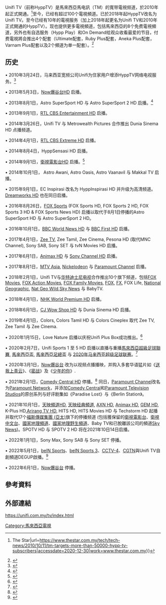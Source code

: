 Unifi TV（前称HyppTV）是馬來西亞馬电訊（TM）的寬带電視频道，於2010年起正式開通。<ref>{{Cite web|title=TM targets more than 50,000 Hypp TV subscribers {{!}} The Star|url=https://www.thestar.com.my/tech/tech-news/2010/10/11/tm-targets-more-than-50000-hypp-tv-subscribers|accessdate=2020-12-30|work=www.thestar.com.my}}</ref>至今，已经有超过100个電視頻道。已於2018年起HyppTV改名为Unifi TV。至今已经有10年的電視服务（加上2018年起更名为Unifi TV和2010年正式開通的HyppTV）。现也提供更多電視頻道，包括馬來西亞的8个免费電視頻道，另外也有自选服务（Hypp Play）和On Demand给观众收看最爱的节目，付费電視將会推出4个配套（Ultimate配套，Ruby Plus配套，Aneka Plus配套，Varnam Plus配套以及2个頻道为单一配套）。<ref>{{Cite web|title=unifi TV|url=https://unifi.com.my/tv/index.html|accessdate=2020-12-30|work=unifi.com.my|archive-date=2018-01-27|archive-url=https://web.archive.org/web/20180127232201/https://unifi.com.my/tv/index.html|dead-url=no}}</ref>

==历史==
• 2010年3月24日，马来西亚宽频公司Unifi为住家用户增添HyppTV网络电视服务。<ref>{{Cite web|title=HyppTV|url=http://www.tm.com.my/ap/about/media/press/Pages/HSBBPRELAUNCH2-bm.aspx|accessdate=2021-01-15|work=tm.com.my}}</ref>

• 2013年5月3日，[[Now爆谷台|Now爆谷台HD]] 启播。

• 2013年8月1日，Astro SuperSport HD 与 Astro SuperSport 2 HD 启播。<ref>{{Cite web|title=Astro SuperSports|url=http://amanz.my/2013/08/astro-dan-telekom-malaysia-bekerjasama-saluran-astro-supersport-ke-hypptv/|accessdate=2021-01-15|work=amanz.my|archive-date=2014-10-22|archive-url=https://web.archive.org/web/20141022012023/http://amanz.my/2013/08/astro-dan-telekom-malaysia-bekerjasama-saluran-astro-supersport-ke-hypptv/}}</ref>

• 2013年9月1日，[[BLUE_ANT_Entertainment|RTL CBS Entertainment HD]] 启播。

• 2014年3月26日，Unifi TV 与 Metrowealth Pictures 合作推出 Dunia Sinema HD 点播频道。

• 2014年4月1日，[[BLUE_ANT_Extreme|RTL CBS Extreme HD]] 启播。

• 2014年8月4日，HyppSensasi HD 启播。

• 2014年9月1日，[[衛視電影台|衛視電影台HD]] 启播。<ref>{{Cite web|title=SCM (Ch. 228)|url=https://www.youtube.com/watch?v=RbWxnyVKD_g|accessdate=2021-01-15|work=youtube.com|archive-date=2021-01-19|archive-url=https://web.archive.org/web/20210119110332/https://www.youtube.com/watch?v=RbWxnyVKD_g}}</ref>

• 2014年10月1日， Astro Awani, Astro Oasis, Astro Vaanavil 与 Makkal TV 启播。

• 2015年9月1日，EC Inspirasi 改名为 HyppInspirasi HD 并升级为高清频道。[[梦工厂|Dreamworks HD]] 也在同日启播。

• 2016年8月26日，[[FOX體育_(美國)|FOX Sports]] (FOX Sports HD, FOX Sports 2 HD, FOX Sports 3 HD & FOX Sports News HD) 启播以取代于8月1日停播的Astro SuperSport HD 与 Astro SuperSport 2 HD。

• 2016年10月1日，[[英國廣播公司世界新聞頻道|BBC World News HD]] 与 [[BBC_First|BBC First HD]] 启播。

• 2017年4月1日，[[Zee_TV|Zee TV]], Zee Tamil, Zee Cinema, Pesona HD (取代MNC Channel), Sony SAB, Sony SET 与 tvN Movies HD 启播。

• 2017年6月1日，[[Animax_Asia|Animax HD]] 与 [[Sony_Channel_(亞洲)|Sony Channel HD]] 启播。

• 2017年8月1日，[[音樂電視網|MTV Asia]], [[尼克儿童频道|Nickelodeon]] 与 [[派拉蒙电视网|Paramount Channel]] 启播。

• 2018年2月1日，Unifi TV与[[华特迪士尼电视|华特迪士尼电视]]合作推出10个旗下频道，包括[[FOX_Movies|FOX Movies]], [[福斯动作电影频道|FOX Action Movies]], [[福斯家庭電影頻道|FOX Family Movies]], [[FOX_(亞洲)|FOX]], [[FX_(电视频道)|FX]], FOX Life, [[国家地理_(美国电视频道)|National Geographic]], [[國家地理野生頻道|Nat Geo Wild]],[[天空新闻台|Sky News]] 与 BabyTV.

• 2018年4月1日，[[NHK_World_Premium|NHK World Premium HD]] 启播。

• 2018年6月1日，[[CJ集团|CJ Wow Shop HD]] 与 Dunia Sinema HD 启播。

• 2019年4月1日，Colors, Colors Tamil HD 与 Colors Cineplex 取代 Zee TV, Zee Tamil 与 Zee Cinema. 

• 2020年1月15日，Love Nature 启播以庆祝Unifi Plus Box成功推出。<ref>{{Cite web|title=Budiey|url=https://www.budiey.com/love-nature-4k/|accessdate=2021-01-15|work=budiey.com|archive-date=2021-04-15|archive-url=https://web.archive.org/web/20210415171903/https://www.budiey.com/love-nature-4k/}}</ref>

• 2020年2月7日，Unifi Sports 1 至 5 HD 启播以直播与重播[[馬來西亞超級足球聯賽|馬來西亞超級足球聯賽]], [[馬來西亞盃|馬來西亞盃]], [[馬來西亞足總盃|馬來西亞足總盃]] 与 [[2020年马来西亚超级足球联赛|2020年马来西亚超级足球联赛]]。<ref>{{Cite web|title=Malaysian Football League|url=https://www.malaysianfootballleague.com/portal/news-details?id=348|accessdate=2021-01-15|work=malaysianfootballleague.com}}{{Dead link}}</ref>

• 2020年3月1日，[[Now爆谷台|Now爆谷台]] 改为以视频点播播映，并购入多套华语猛片如《[[送我上青云|送我上青云]]》、《[[密战|密战]]》及《[[少年的你|少年的你]]》.

• 2021年2月1日，[[爆笑頻道_(亞洲)|Comedy Central HD]] 停播。<ref>{{Cite web|title=Content Asia TV|url=https://www.contentasia.tv/news/viacomcbs-pulls-plug-mtv-china-comedy-central-cites-channel-optimisation-initiatives|accessdate=2021-01-15|work=contentasia.tv}}</ref> 同日，[[派拉蒙电视网|Paramount Channel]]改名为[[派拉蒙电视网|Paramount Network]]，并添加[[爆笑頻道_(亞洲)|Comedy Central]]和[[派拉蒙电视网|Paramount Television Studios]]的原创系列与好评剧集如《Paradise Lost》与《Berlin Station》。

• 2021年10月1日，[[天映頻道|天映頻道HD]], [[天映頻道|天映经典頻道]], [[AXN|AXN HD]], [[Animax_Asia|Animax HD]], [[GEM_TV_ASIA|GEM HD]], K-Plus HD,[[阿里郎电视台|Arirang TV HD]], HITS HD, HITS Movies HD 与 Techstorm HD 起播并取代17个[[福斯傳媒集團_(亞太)|福斯傳媒集團 (亞太)]]旗下的停播频道 (包括獲保留的[[衛視電影台|衛視電影台]]、[[衛視中文台|衛視中文台]]、[[國家地理頻道|國家地理頻道]]、[[國家地理野生頻道|國家地理野生頻道]]、Baby TV和已脫離該公司的頻道[[天空新聞台|Sky News]])。SPOTV HD 与 SPOTV 2 HD 将在2021年10日14日启播。

• 2022年1月1日，Sony Max, Sony SAB 与 Sony SET 停播。

• 2022年5月1日，[[beIN_Sports|beIN Sports]]、[[beIN_Sports|beIN Sports 3]]、[[CCTV-4|CCTV-4]]、[[CGTN|CGTN]]與Unifi TV自創頻道DEGUP啟播。<ref>{{Cite web|title=unifi TV to add 5 new channels and 4 new streaming apps, including Disney+ Hotstar in May|url=https://technave.com/gadget/unifi-TV-to-add-5-new-channels-and-4-new-streaming-apps-including-Disney-Hotstar-in-May-29779.html|access-date=2022-04-23|archive-date=2022-04-22|archive-url=https://web.archive.org/web/20220422090050/https://technave.com/gadget/unifi-TV-to-add-5-new-channels-and-4-new-streaming-apps-including-Disney-Hotstar-in-May-29779.html}}</ref>

• 2022年6月1日，[[Now爆谷台|Now爆谷台]] 停播。

==參考資料==
{{Reflist}}

==外部連結==
https://unifi.com.my/tv/index.html {{Wayback|url=https://unifi.com.my/tv/index.html |date=20180127232201 }}

{{马来西亚电视台}}
[[Category:馬來西亞電視|Category:馬來西亞電視]]